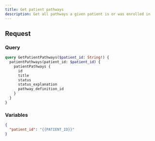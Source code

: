 ```yaml
---
title: Get patient pathways
description: Get all pathways a given patient is or was enrolled in
---
```


## Request

### Query

```graphql
query GetPatientPathways($patient_id: String!) {
  patientPathways(patient_id: $patient_id) {
    patientPathways {
      id
      title
      status
      status_explanation
      pathway_definition_id
    }
  }
}
```

### Variables

```json
{
  "patient_id": "{{PATIENT_ID}}"
}
```

